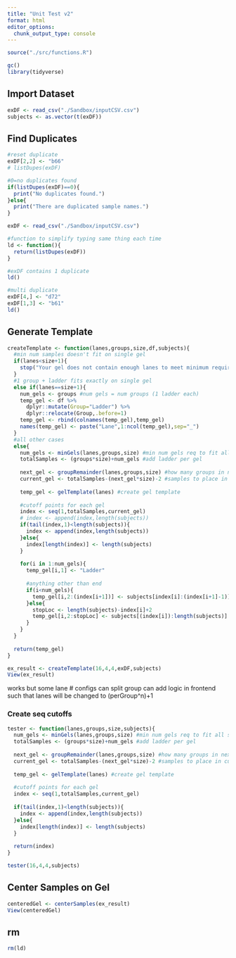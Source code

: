 ```yaml
---
title: "Unit Test v2"
format: html
editor_options: 
  chunk_output_type: console
---
```


```r
source("./src/functions.R")

gc()
library(tidyverse)
```

## Import Dataset

```r
exDF <- read_csv("./Sandbox/inputCSV.csv")
subjects <- as.vector(t(exDF))
```

## Find Duplicates

```r
#reset duplicate
exDF[2,2] <- "b66"
# listDupes(exDF)

#0=no duplicates found
if(listDupes(exDF)==0){
  print("No duplicates found.")
}else{
  print("There are duplicated sample names.")
}
```

```r
exDF <- read_csv("./Sandbox/inputCSV.csv")

#function to simplify typing same thing each time
ld <- function(){
  return(listDupes(exDF))
}

#exDF contains 1 duplicate
ld()

#multi duplicate
exDF[4,] <- "d72"
exDF[1,3] <- "b61"
ld()
```

## Generate Template

```r
createTemplate <- function(lanes,groups,size,df,subjects){
  #min num samples doesn't fit on single gel
  if(lanes<size+1){
    stop("Your gel does not contain enough lanes to meet minimum requirements.")
  }
  #1 group + ladder fits exactly on single gel
  else if(lanes==size+1){
    num_gels <- groups #num gels = num groups (1 ladder each)
    temp_gel <- df %>%
      dplyr::mutate(Group="Ladder") %>%
      dplyr::relocate(Group,.before=1)
    temp_gel <- rbind(colnames(temp_gel),temp_gel)
    names(temp_gel) <- paste("Lane",1:ncol(temp_gel),sep="_")
  }
  #all other cases
  else{
    num_gels <- minGels(lanes,groups,size) #min num gels req to fit all samples
    totalSamples <- (groups*size)+num_gels #add ladder per gel
    
    next_gel <- groupRemainder(lanes,groups,size) #how many groups in next gel
    current_gel <- totalSamples-(next_gel*size)-2 #samples to place in current gel
    
    temp_gel <- gelTemplate(lanes) #create gel template
    
    #cutoff points for each gel
    index <- seq(1,totalSamples,current_gel)
    # index <- append(index,length(subjects))
    if(tail(index,1)<length(subjects)){
      index <- append(index,length(subjects))
    }else{
      index[length(index)] <- length(subjects)
    }
    
    for(i in 1:num_gels){
      temp_gel[i,1] <- "Ladder"
      
      #anything other than end
      if(i<num_gels){
        temp_gel[i,2:(index[i+1])] <- subjects[index[i]:(index[i+1]-1)]
      }else{
        stopLoc <- length(subjects)-index[i]+2
        temp_gel[i,2:stopLoc] <- subjects[(index[i]):length(subjects)]
      }
    }
  }
  
  return(temp_gel)
}
```

```r
ex_result <- createTemplate(16,4,4,exDF,subjects)
View(ex_result)
```

works but some lane # configs can split group
  can add logic in frontend such that lanes will be changed to (perGroup^n)+1

### Create seq cutoffs

```r
tester <- function(lanes,groups,size,subjects){
  num_gels <- minGels(lanes,groups,size) #min num gels req to fit all samples
  totalSamples <- (groups*size)+num_gels #add ladder per gel
    
  next_gel <- groupRemainder(lanes,groups,size) #how many groups in next gel
  current_gel <- totalSamples-(next_gel*size)-2 #samples to place in current gel
    
  temp_gel <- gelTemplate(lanes) #create gel template
    
  #cutoff points for each gel
  index <- seq(1,totalSamples,current_gel)
  
  if(tail(index,1)<length(subjects)){
    index <- append(index,length(subjects))
  }else{
    index[length(index)] <- length(subjects)
  }
  
  return(index)
}
```

```r
tester(16,4,4,subjects)
```

## Center Samples on Gel

```r
centeredGel <- centerSamples(ex_result)
View(centeredGel)
```

## rm

```r
rm(ld)
```
